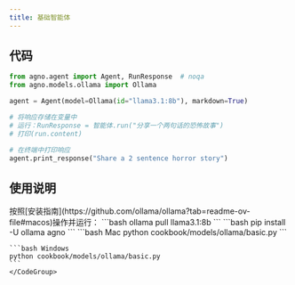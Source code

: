 ```yaml
---
title: 基础智能体
---
```

## 代码

```python cookbook/models/ollama/basic.py
from agno.agent import Agent, RunResponse  # noqa
from agno.models.ollama import Ollama

agent = Agent(model=Ollama(id="llama3.1:8b"), markdown=True)

# 将响应存储在变量中
# 运行：RunResponse = 智能体.run("分享一个两句话的恐怖故事")
# 打印(run.content)

# 在终端中打印响应
agent.print_response("Share a 2 sentence horror story")
```

## 使用说明

<Steps>
  <Snippet file="create-venv-step.mdx" />

  <Step title="安装Ollama">
    按照[安装指南](https://github.com/ollama/ollama?tab=readme-ov-file#macos)操作并运行：
    ```bash
    ollama pull llama3.1:8b
    ```
  </Step>

  <Step title="安装库">
    ```bash
    pip install -U ollama agno
    ```
  </Step>

  <Step title="运行智能体">
    <CodeGroup>
    ```bash Mac
    python cookbook/models/ollama/basic.py
    ```

    ```bash Windows
    python cookbook/models/ollama/basic.py
    ```
    </CodeGroup>
  </Step>
</Steps>